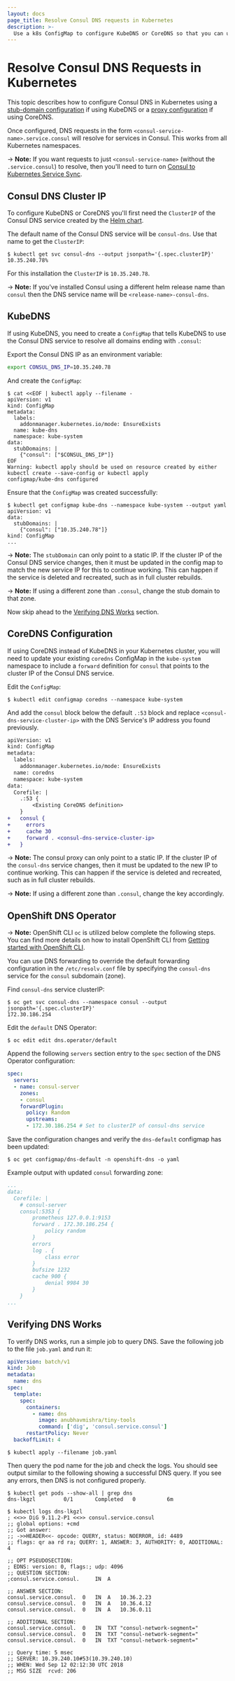 ```yaml
---
layout: docs
page_title: Resolve Consul DNS requests in Kubernetes
description: >-
  Use a k8s ConfigMap to configure KubeDNS or CoreDNS so that you can use Consul's `<service-name>.service.consul` syntax for queries and other DNS requests. In Kubernetes, this process uses either stub-domain or proxy configuration.
---
```


# Resolve Consul DNS Requests in Kubernetes

This topic describes how to configure Consul DNS in
Kubernetes using a
[stub-domain configuration](https://kubernetes.io/docs/tasks/administer-cluster/dns-custom-nameservers/#configure-stub-domain-and-upstream-dns-servers)
if using KubeDNS or a [proxy configuration](https://coredns.io/plugins/forward/) if using CoreDNS.

Once configured, DNS requests in the form `<consul-service-name>.service.consul` will
resolve for services in Consul. This works from all Kubernetes namespaces.

-> **Note:** If you want requests to just `<consul-service-name>` (without the `.service.consul`) to resolve, then you'll need
to turn on [Consul to Kubernetes Service Sync](/consul/docs/k8s/service-sync#consul-to-kubernetes).

## Consul DNS Cluster IP

To configure KubeDNS or CoreDNS you'll first need the `ClusterIP` of the Consul
DNS service created by the [Helm chart](/consul/docs/k8s/helm).

The default name of the Consul DNS service will be `consul-dns`. Use
that name to get the `ClusterIP`:

```shell-session
$ kubectl get svc consul-dns --output jsonpath='{.spec.clusterIP}'
10.35.240.78%
```

For this installation the `ClusterIP` is `10.35.240.78`.

-> **Note:** If you've installed Consul using a different helm release name than `consul`
then the DNS service name will be `<release-name>-consul-dns`.

## KubeDNS

If using KubeDNS, you need to create a `ConfigMap` that tells KubeDNS
to use the Consul DNS service to resolve all domains ending with `.consul`:

Export the Consul DNS IP as an environment variable:

```bash
export CONSUL_DNS_IP=10.35.240.78
```

And create the `ConfigMap`:

```shell-session
$ cat <<EOF | kubectl apply --filename -
apiVersion: v1
kind: ConfigMap
metadata:
  labels:
    addonmanager.kubernetes.io/mode: EnsureExists
  name: kube-dns
  namespace: kube-system
data:
  stubDomains: |
    {"consul": ["$CONSUL_DNS_IP"]}
EOF
Warning: kubectl apply should be used on resource created by either kubectl create --save-config or kubectl apply
configmap/kube-dns configured
```

Ensure that the `ConfigMap` was created successfully:

```shell-session
$ kubectl get configmap kube-dns --namespace kube-system --output yaml
apiVersion: v1
data:
  stubDomains: |
    {"consul": ["10.35.240.78"]}
kind: ConfigMap
...
```

-> **Note:** The `stubDomain` can only point to a static IP. If the cluster IP
of the Consul DNS service changes, then it must be updated in the config map to
match the new service IP for this to continue
working. This can happen if the service is deleted and recreated, such as
in full cluster rebuilds.

-> **Note:** If using a different zone than `.consul`, change the stub domain to
that zone.

Now skip ahead to the [Verifying DNS Works](#verifying-dns-works) section.

## CoreDNS Configuration

If using CoreDNS instead of KubeDNS in your Kubernetes cluster, you will
need to update your existing `coredns` ConfigMap in the `kube-system` namespace to
include a `forward` definition for `consul` that points to the cluster IP of the
Consul DNS service.

Edit the `ConfigMap`:

```shell-session
$ kubectl edit configmap coredns --namespace kube-system
```

And add the `consul` block below the default `.:53` block and replace
`<consul-dns-service-cluster-ip>` with the DNS Service's IP address you
found previously.

```diff
apiVersion: v1
kind: ConfigMap
metadata:
  labels:
    addonmanager.kubernetes.io/mode: EnsureExists
  name: coredns
  namespace: kube-system
data:
  Corefile: |
    .:53 {
        <Existing CoreDNS definition>
    }
+   consul {
+     errors
+     cache 30
+     forward . <consul-dns-service-cluster-ip>
+   }
```

-> **Note:** The consul proxy can only point to a static IP. If the cluster IP
of the `consul-dns` service changes, then it must be updated to the new IP to continue
working. This can happen if the service is deleted and recreated, such as
in full cluster rebuilds.

-> **Note:** If using a different zone than `.consul`, change the key accordingly.

## OpenShift DNS Operator

-> **Note:** OpenShift CLI `oc` is utilized below complete the following steps. You can find more details on how to install OpenShift CLI from [Getting started with OpenShift CLI](https://docs.openshift.com/container-platform/latest/cli_reference/openshift_cli/getting-started-cli.html).

You can use DNS forwarding to override the default forwarding configuration in the `/etc/resolv.conf` file by specifying
the `consul-dns` service for the `consul` subdomain (zone).

Find `consul-dns` service clusterIP:

```shell-session
$ oc get svc consul-dns --namespace consul --output jsonpath='{.spec.clusterIP}'
172.30.186.254
```

Edit the `default` DNS Operator:

```shell-session
$ oc edit edit dns.operator/default
```

Append the following `servers` section entry to the `spec` section of the DNS Operator configuration:

```yaml
spec:
  servers:
  - name: consul-server
    zones:
    - consul
    forwardPlugin:
      policy: Random
      upstreams:
      - 172.30.186.254 # Set to clusterIP of consul-dns service
```

Save the configuration changes and verify the `dns-default` configmap has been updated:

```shell-session
$ oc get configmap/dns-default -n openshift-dns -o yaml
```

Example output with updated `consul` forwarding zone:

```yaml
...
data:
  Corefile: |
    # consul-server
    consul:5353 {
        prometheus 127.0.0.1:9153
        forward . 172.30.186.254 {
            policy random
        }
        errors
        log . {
            class error
        }
        bufsize 1232
        cache 900 {
            denial 9984 30
        }
    }
...
```

## Verifying DNS Works

To verify DNS works, run a simple job to query DNS. Save the following
job to the file `job.yaml` and run it:

<CodeBlockConfig filename="job.yaml">

```yaml
apiVersion: batch/v1
kind: Job
metadata:
  name: dns
spec:
  template:
    spec:
      containers:
        - name: dns
          image: anubhavmishra/tiny-tools
          command: ['dig', 'consul.service.consul']
      restartPolicy: Never
  backoffLimit: 4
```

</CodeBlockConfig>

```shell-session
$ kubectl apply --filename job.yaml
```

Then query the pod name for the job and check the logs. You should see
output similar to the following showing a successful DNS query. If you see
any errors, then DNS is not configured properly.

```shell-session
$ kubectl get pods --show-all | grep dns
dns-lkgzl         0/1       Completed   0          6m

$ kubectl logs dns-lkgzl
; <<>> DiG 9.11.2-P1 <<>> consul.service.consul
;; global options: +cmd
;; Got answer:
;; ->>HEADER<<- opcode: QUERY, status: NOERROR, id: 4489
;; flags: qr aa rd ra; QUERY: 1, ANSWER: 3, AUTHORITY: 0, ADDITIONAL: 4

;; OPT PSEUDOSECTION:
; EDNS: version: 0, flags:; udp: 4096
;; QUESTION SECTION:
;consul.service.consul.		IN	A

;; ANSWER SECTION:
consul.service.consul.	0	IN	A	10.36.2.23
consul.service.consul.	0	IN	A	10.36.4.12
consul.service.consul.	0	IN	A	10.36.0.11

;; ADDITIONAL SECTION:
consul.service.consul.	0	IN	TXT	"consul-network-segment="
consul.service.consul.	0	IN	TXT	"consul-network-segment="
consul.service.consul.	0	IN	TXT	"consul-network-segment="

;; Query time: 5 msec
;; SERVER: 10.39.240.10#53(10.39.240.10)
;; WHEN: Wed Sep 12 02:12:30 UTC 2018
;; MSG SIZE  rcvd: 206
```
